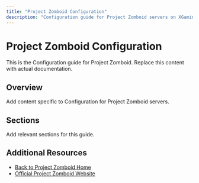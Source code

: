 ```yaml
---
title: "Project Zomboid Configuration"
description: "Configuration guide for Project Zomboid servers on XGamingServer"
---
```


# Project Zomboid Configuration

This is the Configuration guide for Project Zomboid. Replace this content with actual documentation.

## Overview

Add content specific to Configuration for Project Zomboid servers.

## Sections

Add relevant sections for this guide.

## Additional Resources

- [Back to Project Zomboid Home](./index)
- [Official Project Zomboid Website](https://example.com)
